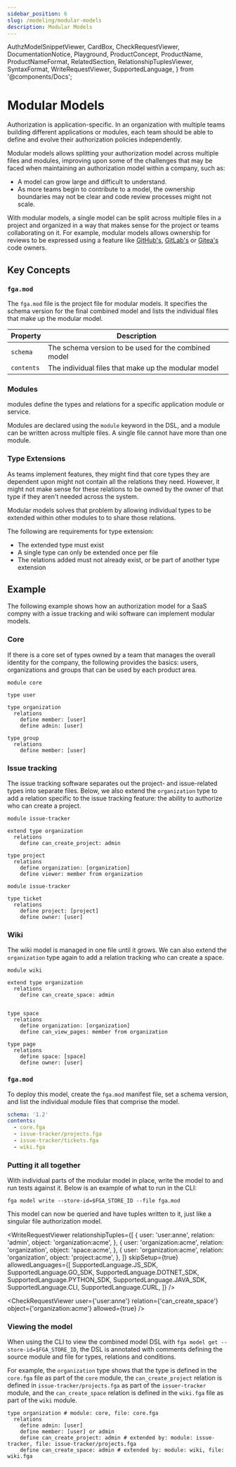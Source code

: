 ```yaml
---
sidebar_position: 6
slug: /modeling/modular-models
description: Modular Models
---
```


  AuthzModelSnippetViewer,
  CardBox,
  CheckRequestViewer,
  DocumentationNotice,
  Playground,
  ProductConcept,
  ProductName,
  ProductNameFormat,
  RelatedSection,
  RelationshipTuplesViewer,
  SyntaxFormat,
  WriteRequestViewer,
  SupportedLanguage,
} from '@components/Docs';

# Modular Models

<DocumentationNotice />


Authorization is application-specific. In an organization with multiple teams building different applications or modules, each team should be able to define and evolve their authorization policies independently.

Modular models allows splitting your authorization model across multiple files and modules, improving upon some of the challenges that may be faced when maintaining an authorization model within a company, such as:

- A model can grow large and difficult to understand.
- As more teams begin to contribute to a model, the ownership boundaries may not be clear and code review processes might not scale.

With modular models, a single model can be split across multiple files in a project and organized in a way that makes sense for the project or teams collaborating on it. For example, modular models allows ownership for reviews to be expressed using a feature like [GitHub's](https://docs.github.com/en/repositories/managing-your-repositorys-settings-and-features/customizing-your-repository/about-code-owners), [GitLab's](https://docs.gitlab.com/ee/user/project/codeowners/) or [Gitea's](https://docs.gitea.com/usage/code-owners) code owners.

## Key Concepts

### `fga.mod`

The `fga.mod` file is the project file for modular models. It specifies the schema version for the final combined model and lists the individual files that make up the modular model.

| Property | Description |
| -------- | -------- | 
| `schema` | The schema version to be used for the combined model |
| `contents` | The individual files that make up the modular model |

### Modules


<ProductName format={ProductNameFormat.ShortForm}/> modules define the types and relations for a specific application module or service. 

Modules are declared using the `module` keyword in the DSL, and a module can be written across multiple files. A single file cannot have more than one module. 

### Type Extensions

As teams implement features, they might find that core types they are dependent upon might not contain all the relations they need. However, it might not make sense for these relations to be owned by the owner of that type if they aren't needed across the system.

Modular models solves that problem by allowing individual types to be extended within other modules to to share those relations.

The following are requirements for type extension:

- The extended type must exist
- A single type can only be extended once per file
- The relations added must not already exist, or be part of another type extension

## Example


The following example shows how an authorization model for a SaaS compny with a issue tracking and wiki software can implement modular models.

### Core

If there is a core set of types owned by a team that manages the overall identity for the company, the following provides the basics: users, organizations and groups that can be used by each product area.


```dsl.openfga
module core

type user

type organization
  relations
    define member: [user]
    define admin: [user]

type group
  relations
    define member: [user]
```

### Issue tracking

The issue tracking software separates out the project- and issue-related types into separate files. Below, we also extend the `organization` type to add a relation specific to the issue tracking feature: the ability to authorize who can create a project.

```dsl.openfga
module issue-tracker

extend type organization
  relations
    define can_create_project: admin

type project
  relations
    define organization: [organization]
    define viewer: member from organization
```

```dsl.openfga
module issue-tracker

type ticket
  relations
    define project: [project]
    define owner: [user]
```

### Wiki

The wiki model is managed in one file until it grows. We can also extend the `organization` type again to add a relation tracking who can create a space.

```dsl.openfga
module wiki

extend type organization
  relations
    define can_create_space: admin


type space
  relations
    define organization: [organization]
    define can_view_pages: member from organization

type page
  relations
    define space: [space]
    define owner: [user]
```

### `fga.mod`

To deploy this model, create the `fga.mod` manifest file, set a schema version, and list the individual module files that comprise the model.

```yaml
schema: '1.2'
contents:
  - core.fga
  - issue-tracker/projects.fga
  - issue-tracker/tickets.fga
  - wiki.fga
```

### Putting it all together

With individual parts of the modular model in place, write the model to <ProductName format={ProductNameFormat.ShortForm}/> and run tests against it. Below is an example of what to run in the CLI:

```shell
fga model write --store-id=$FGA_STORE_ID --file fga.mod
```

This model can now be queried and have tuples written to it, just like a singular file authorization model.

<WriteRequestViewer
  relationshipTuples={[
    {
      user: 'user:anne',
      relation: 'admin',
      object: 'organization:acme',
    },
    {
      user: 'organization:acme',
      relation: 'organization',
      object: 'space:acme',
    },
    {
      user: 'organization:acme',
      relation: 'organization',
      object: 'project:acme',
    },
  ]}
  skipSetup={true}
  allowedLanguages={[
    SupportedLanguage.JS_SDK,
    SupportedLanguage.GO_SDK,
    SupportedLanguage.DOTNET_SDK,
    SupportedLanguage.PYTHON_SDK,
    SupportedLanguage.JAVA_SDK,
    SupportedLanguage.CLI,
    SupportedLanguage.CURL,
  ]}
/>

<CheckRequestViewer user={'user:anne'} relation={'can_create_space'} object={'organization:acme'} allowed={true} />

### Viewing the model

When using the CLI to view the combined model DSL with `fga model get --store-id=$FGA_STORE_ID`, the DSL is annotated with comments defining the source module and file for types, relations and conditions.

For example, the `organization` type shows that the type is defined in the `core.fga` file as part of the `core` module, the `can_create_project` relation is defined in `issue-tracker/projects.fga` as part of the `issuer-tracker` module, and the `can_create_space` relation is defined in the `wiki.fga` file as part of the `wiki` module.

```dsl.openfga
type organization # module: core, file: core.fga
  relations
    define admin: [user]
    define member: [user] or admin
    define can_create_project: admin # extended by: module: issue-tracker, file: issue-tracker/projects.fga
    define can_create_space: admin # extended by: module: wiki, file: wiki.fga
```
